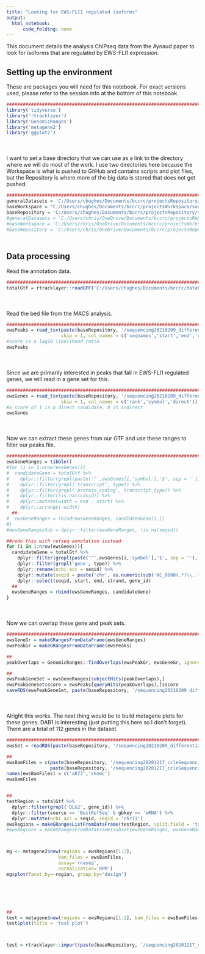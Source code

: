 ```yaml
---
title: "Looking for EWS-FLI1 regulated isoforms"
output:
  html_notebook:
      code_folding: none
---
```


This document details the analysis ChIPseq data from the Aynaud paper to look for isoforms that are regulated by EWS-FLI1 expression.

## Setting up the environment

These are packages you will need for this notebook. For exact versions used, please refer to the session info at the bottom of this notebook.

```r
##########################################################################################
library('tidyverse')
library('rtracklayer')
library('GenomicRanges')
library('metagene2')
library('ggplot2')
```

<div style="margin-bottom:50px;"></div>

I want to set a base directory that we can use as a link to the directory where we will do most of the work. I use two directories here because the Workspace is what is pushed to GitHub and contains scripts and plot files, but the Repository is where more of the big data is stored that does not get pushed.

```r
##########################################################################################
generalDatasets = 'C:/Users/chughes/Documents/bccrc/projectsRepository/generalDatasets'
baseWorkspace = 'C:/Users/chughes/Documents/bccrc/projectsWorkspace/sorensenLab/relatedToDlg2'
baseRepository = 'C:/Users/chughes/Documents/bccrc/projectsRepository/sorensenLab/relatedToDlg2'
#generalDatasets = 'C:/Users/chris/OneDrive/Documents/bccrc/projectsRepository/generalDatasets'
#baseWorkspace = 'C:/Users/chris/OneDrive/Documents/bccrc/projectsWorkspace/sorensenLab/relatedToYbx1'
#baseRepository = 'C:/Users/chris/OneDrive/Documents/bccrc/projectsRepository/sorensenLab/relatedToYbx1'
```

<div style="margin-bottom:50px;"></div>

## Data processing

Read the annotation data.

```r
##########################################################################################
totalGtf = rtracklayer::readGFF('C:/Users/chughes/Documents/bccrc/databases/hg38/refseq_gtf/GRCh38_latest_genomic_feb2021.gtf.gz')
```

<div style="margin-bottom:50px;"></div>

Read the bed file from the MACS analysis.

```r
##########################################################################################
ewsPeaks = read_tsv(paste(baseRepository, '/sequencing20210209_differentialEwingIsoformExpressionHunting/diff_d17_vs_d7_c3.0_cond1.bed', sep = ''),
                    skip = 1, col_names = c('seqnames','start','end','condition','score')) 
#score is a log10 likelihood ratio
ewsPeaks
```

<div style="margin-bottom:50px;"></div>

Since we are primarily interested in peaks that fall in EWS-FLI1 regulated genes, we will read in a gene set for this. 

```r
##########################################################################################
ewsGenes = read_tsv(paste(baseRepository, '/sequencing20210209_differentialEwingIsoformExpressionHunting/icEwsSignatureTable.txt', sep = ''),
                    skip = 1, col_names = c('rank','symbol','direct'))
#a score of 1 is a direct candidate, 0 is indirect
ewsGenes
```

<div style="margin-bottom:50px;"></div>

Now we can extract these genes from our GTF and use these ranges to filter our peaks file.

```r
##########################################################################################
ewsGeneRanges = tibble()
#for (i in 1:nrow(ewsGenes)){
#  candidateGene = totalGtf %>%
#    dplyr::filter(grepl(paste('^',ewsGenes[i,'symbol'],'$', sep = ''), gene_name)) %>%
#    dplyr::filter(grepl('transcript', type)) %>%
#    dplyr::filter(grepl('protein_coding', transcript_type)) %>%
#    dplyr::filter(!is.na(ccdsid)) %>%
#    dplyr::mutate(width = end - start) %>%
#    dplyr::arrange(-width)
  ##
#  ewsGeneRanges = rbind(ewsGeneRanges, candidateGene[1,])
#}
#ewsGeneRangesSub = dplyr::filter(ewsGeneRanges, !is.na(seqid))

##redo this with refseq annotation instead
for (i in 1:nrow(ewsGenes)){
  candidateGene = totalGtf %>%
    dplyr::filter(grepl(paste('^',ewsGenes[i,'symbol'],'$', sep = ''), gene_id)) %>%
    dplyr::filter(grepl('gene', type)) %>%
    dplyr::rename(ncbi_acc = seqid) %>%
    dplyr::mutate(seqid = paste('chr', as.numeric(sub('NC_0000(.*)\\..*','\\1', ncbi_acc)), sep = '')) %>%
    dplyr::select(seqid, start, end, strand, gene_id)
  ##
  ewsGeneRanges = rbind(ewsGeneRanges, candidateGene)
}
```

<div style="margin-bottom:50px;"></div>

Now we can overlap these gene and peak sets.

```r
##########################################################################################
ewsGeneGr = makeGRangesFromDataFrame(ewsGeneRanges)
ewsPeakGr = makeGRangesFromDataFrame(ewsPeaks)

##
peakOverlaps = GenomicRanges::findOverlaps(ewsPeakGr, ewsGeneGr, ignore.strand = TRUE)

##
ewsPeakGeneSet = ewsGeneRanges[subjectHits(peakOverlaps),]
ewsPeakGeneSet$score = ewsPeaks[queryHits(peakOverlaps),]$score
saveRDS(ewsPeakGeneSet, paste(baseRepository, '/sequencing20210209_differentialEwingIsoformExpressionHunting/dataset_calledGenesOfInterest.rds', sep = ''))
```

<div style="margin-bottom:50px;"></div>

Alright this works. The next thing would be to build metagene plots for these genes. DAB1 is interesting (just putting this here so I don't forget). There are a total of 112 genes in the dataset.

```r
##########################################################################################
ewsSet = readRDS(paste(baseRepository, '/sequencing20210209_differentialEwingIsoformExpressionHunting/dataset_calledGenesOfInterest.rds', sep = ''))

##
ewsBamFiles = c(paste(baseRepository, '/sequencing20201217_ccleSequencingDataReprocessing/SRR8616012.sorted.bam', sep = ''),
                paste(baseRepository, '/sequencing20201217_ccleSequencingDataReprocessing/SRR8615497.sorted.bam', sep = ''))
names(ewsBamFiles) = c('a673','sknmc')
ewsBamFiles


##
testRegion = totalGtf %>%
  dplyr::filter(grepl('DLG2', gene_id)) %>%
  dplyr::filter(source == 'BestRefSeq' & gbkey == 'mRNA') %>%
  dplyr::mutate(ncbi_acc = seqid, seqid = 'chr11')
ewsRegions = makeGRangesListFromDataFrame(testRegion, split.field = 'transcript_id')
#ewsRegions = makeGRangesFromDataFrame(subset(ewsGeneRanges, ewsGeneRanges$gene_id %in% unique(ewsSet$gene_id)))[1:2]



mg <- metagene2$new(regions = ewsRegions[1:2],
                   bam_files = ewsBamFiles,
                   assay='rnaseq',
                   normalization='RPM')
mg$plot(facet_by=~region, group_by="design")






##
test = metagene$new(regions = ewsRegions[1:2], bam_files = ewsBamFiles[1])
test$plot(title = 'test plot')



test = rtracklayer::import(paste(baseRepository, '/sequencing20201217_ccleSequencingDataReprocessing/SRR8615273_refseq.chr11.bw',sep = ''))
```


















